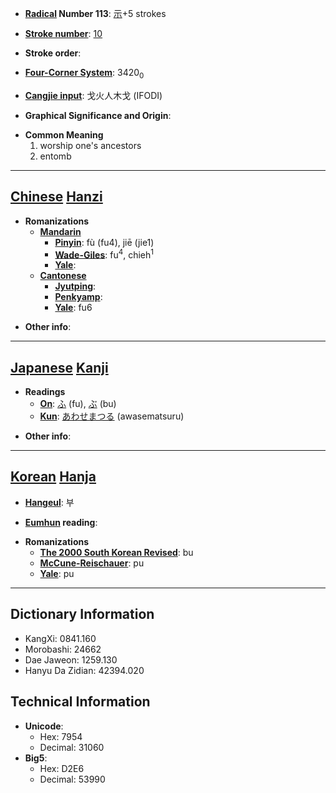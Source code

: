 * '''[[Wiktionary:Chinese radical index| Radical]] Number 113''': [[Wiktionary:Chinese radical index 示|示]]+5 strokes

* '''[[Wiktionary:Chinese total strokes index|Stroke number]]''': [[Wiktionary:Chinese total strokes index 10|10]]

* '''Stroke order''': 

* '''[[Wiktionary:Chinese four corner index|Four-Corner System]]''': 3420<sub>0</sub>

* '''[[Wiktionary:Chinese Cangjie index|Cangjie input]]''': 戈火人木戈 (IFODI)

* '''Graphical Significance and Origin''': 

* '''Common Meaning'''
*#worship one's ancestors
*# entomb


----

== [[Chinese]] [[Hanzi]] ==

* '''Romanizations'''
** '''[[Mandarin]]'''
*** '''[[Pinyin]]''': fù (fu4), jiē (jie1)
*** '''[[Wade-Giles]]''': fu<sup>4</sup>, chieh<sup>1</sup>
*** '''[[Yale]]''': 
** '''[[Cantonese]]'''
*** '''[[Jyutping]]''':
*** '''[[Penkyamp]]''': 
*** '''[[Yale]]''': fu6

* '''Other info''': 

----

== [[Japanese]] [[Kanji]] ==

* '''Readings'''
** '''[[On]]''': [[ふ]] (fu), [[ぶ]] (bu)
** '''[[Kun]]''': [[あわせまつる]] (awasematsuru)

* '''Other info''':  

----

== [[Korean]] [[Hanja]] ==

* '''[[Hangeul]]''': 부

* '''[[Eumhun]] reading''': 

* '''Romanizations'''
** '''[[The 2000 South Korean Revised Romanization|The 2000 South Korean Revised]]''': bu
** '''[[McCune-Reischauer]]''': pu
** '''[[Yale]]''': pu

----

== Dictionary Information ==

* KangXi: 0841.160
* Morobashi: 24662
* Dae Jaweon: 1259.130
* Hanyu Da Zidian: 42394.020

== Technical Information ==

* '''Unicode''':
** Hex: 7954
** Decimal: 31060
* '''Big5''':
** Hex: D2E6
** Decimal: 53990